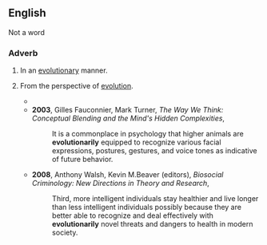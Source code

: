 ==English==

Not a word

===Adverb===
{{en-adv}}

# In an [[evolutionary]] manner.
# {{lb|en|domain}} From the perspective of [[evolution]].
#* {{quote-text|year=1998|author=Larry Samuelson|title=Evolutionary Games and Equilibrium Selection|passage=The basic tool for work in evolutionary game theory is the notion of an '''evolutionarily''' stable strategy (ESS).}}
#* '''2003''', Gilles Fauconnier, Mark Turner, ''The Way We Think: Conceptual Blending and the Mind's Hidden Complexities'',
#*: It is a commonplace in psychology that higher animals are '''evolutionarily''' equipped to recognize various facial expressions, postures, gestures, and voice tones as indicative of future behavior.
#* '''2008''', Anthony Walsh, Kevin M.Beaver (editors), ''Biosocial Criminology: New Directions in Theory and Research'',
#*: Third, more intelligent individuals stay healthier and live longer than less intelligent individuals possibly because they are better able to recognize and deal effectively with '''evolutionarily''' novel threats and dangers to health in modern society.